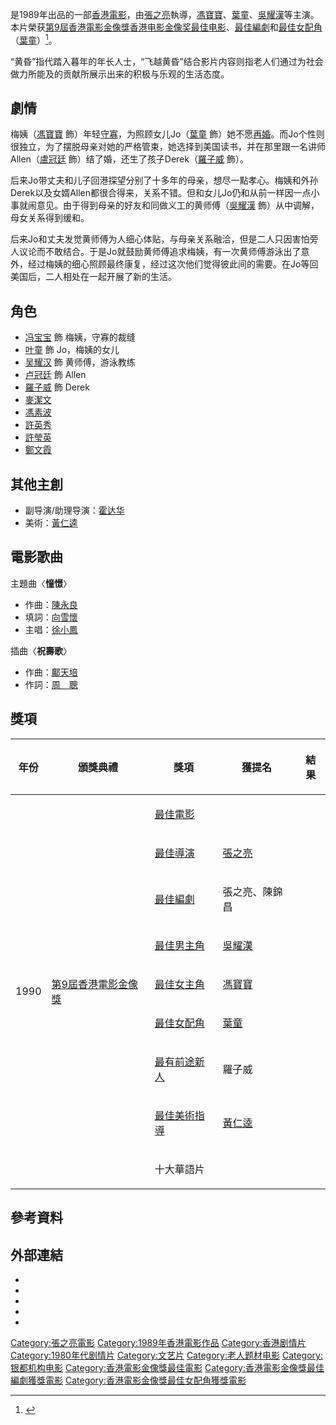 {{Infobox Film
| name               = 飛越黃昏
| other_name         = ''{{lang|en|Beyond the Sunset}}''
| image              = Beyond the Sunset poster.jpg
| caption            = 
| director           = [[張之亮|張之亮]]
| producer           = [[鍾敏強|鍾敏強]]
| producer_2         = [[范劍雄|范劍雄]]
| writer             = [[張之亮|張之亮]]、[[陳錦昌|陳錦昌]]
| starring           = [[馮寶寶|馮寶寶]]<br/>[[葉童|葉童]]<br/>[[吳耀漢|吳耀漢]]
| music              = [[陳永良|陳永良]]
| maintheme          = 〈憧憬〉／[[徐小鳳|徐小鳳]]
| cinematography     = [[李健強|李健強]]
| editing            = [[張兆熙|張兆熙]]
| rate               = I (香港) 
| production_company = [[夢工場電影製作|夢工場電影製作有限公司]] <small>'''出品及攝製'''</small>
| distributor        = [[銀都機構有限公司|銀都機構有限公司]]
| released           = {{HKG-1959}}：{{film date|1989|9|7}}{{JPN}}：{{start date|1992|4|2}}<ref>{{cite web |url=https://www.imdb.com/title/tt0097344/releaseinfo?ref_=tt_dt_rdat |language=en |title= Beyond the Sunset (1989) Release Info|publisher=[[IMDb|IMDb]]|date= |accessdate= 2021-06-21}}</ref>
| runtime            = 115 分鐘
| country            = {{英屬香港電影}}
| awards             = 
| language           = 粵語
| imdb_id            = tt0097344
| gross              = [[HK$|HK$]] 4,350,582.00<ref>{{cite web |url=http://www.boxofficecn.com/hkboxoffice1989 |title=1989 香港票房 |publisher=中國電影票房榜|access-date=2021-06-23 |archive-date=2020-11-15 |archive-url=https://web.archive.org/web/20201115170844/http://www.boxofficecn.com/hkboxoffice1989 |dead-url=yes }}</ref>
| hk_name = 《飛越黃昏》
| tw_name = 《秋愛》
}}

{{engname|《飛越黃昏》|''Beyond the Sunset''}}是1989年出品的一部[[香港電影|香港電影]]，由[[張之亮|張之亮]]執導，[[馮寶寶|馮寶寶]]、[[葉童|葉童]]、[[吳耀漢|吳耀漢]]等主演。本片榮获[[第9屆香港電影金像獎|第9屆香港電影金像獎]][[香港电影金像奖最佳电影|香港电影金像奖最佳电影]]、[[香港電影金像獎最佳編劇|最佳編劇]]和[[香港電影金像獎最佳女配角|最佳女配角]]（[[葉童|葉童]]）<ref>{{cite web| url=http://www.hkfaa.com/winnerlist09.html |title=第9屆香港電影金像獎提名及得獎名單 |work=香港電影金像獎|access-date=2021-05-13 |archive-url=https://web.archive.org/web/20201113023940/http://www.hkfaa.com/winnerlist09.html |archive-date=2020-11-13 |dead-url=yes}}</ref>。

“黄昏”指代踏入暮年的年长人士，“飞越黄昏”结合影片内容则指老人们通过为社会做力所能及的贡献所展示出来的积极与乐观的生活态度。

== 劇情 ==
梅姨（[[馮寶寶|馮寶寶]] 飾）年轻[[守寡|守寡]]，为照顾女儿Jo（[[葉童|葉童]] 飾）她不愿[[再婚|再婚]]。而Jo个性则很独立，为了摆脱母亲对她的严格管束，她选择到美国读书，并在那里跟一名讲师Allen（[[盧冠廷|盧冠廷]] 飾）结了婚，还生了孩子Derek（[[羅子威|羅子威]] 飾）。

后来Jo带丈夫和儿子回港探望分别了十多年的母亲，想尽一點孝心。梅姨和外孙Derek以及女婿Allen都很合得来，关系不错。但和女儿Jo仍和从前一样因一点小事就闹意见。由于得到母亲的好友和同做义工的黄师傅（[[吳耀漢|吳耀漢]] 飾）从中调解，母女关系得到缓和。

后来Jo和丈夫发觉黄师傅为人细心体贴，与母亲关系融洽，但是二人只因害怕旁人议论而不敢结合。于是Jo就鼓励黄师傅追求梅姨，有一次黄师傅游泳出了意外，经过梅姨的细心照顾最终康复，经过这次他们觉得彼此间的需要。在Jo等回美国后，二人相处在一起开展了新的生活。

== 角色 == 
*[[冯宝宝|冯宝宝]] 飾 梅姨，守寡的裁缝
*[[叶童|叶童]] 飾 Jo，梅姨的女儿
*[[吴耀汉|吴耀汉]] 飾 黄师傅，游泳教练
*[[卢冠廷|卢冠廷]] 飾 Allen
*[[羅子威|羅子威]] 飾 Derek
*[[麥潔文|麥潔文]] 
*[[馮素波|馮素波]]      
*[[許英秀|許英秀]]      
*[[許瑩英|許瑩英]]      
*[[鄭文霞|鄭文霞]]

==其他主創== 
*副导演/助理导演：[[霍达华|霍达华]] 
*美術：[[黃仁逵|黃仁逵]]  

==電影歌曲== 
主題曲〈'''憧憬'''〉
*作曲：[[陳永良|陳永良]]
*填詞：[[向雪懷|向雪懷]]
*主唱：[[徐小鳳|徐小鳳]]
插曲〈'''祝壽歌'''〉
*作曲：[[鄺天培|鄺天培]]
*作詞：[[周聰|周　聰]]

== 獎項 ==
{| class="wikitable"
|-
! 年份
! 頒獎典禮
! 獎項
! 獲提名
! 結果
|-
| rowspan="9"|1990
| rowspan="9"| [[第9屆香港電影金像獎|第9屆香港電影金像獎]]
|[[香港電影金像獎最佳電影|最佳電影]]
|
|{{won}}
|-
|[[香港電影金像獎最佳導演|最佳導演]]
|[[張之亮|張之亮]]
|{{nom}}
|-
|[[香港電影金像獎最佳編劇|最佳編劇]]
|張之亮、陳錦昌
|{{won}}
|-
|[[香港電影金像獎最佳男主角|最佳男主角]]
|[[吳耀漢|吳耀漢]]
|{{nom}}
|-
|[[香港電影金像獎最佳女主角|最佳女主角]]
|[[馮寶寶|馮寶寶]]
|{{nom}}
|-
|[[香港電影金像獎最佳女配角|最佳女配角]]
|[[葉童|葉童]]
|{{won}}
|-
|[[香港電影金像獎最佳新演員|最有前途新人]]
|羅子威
|{{nom}}
|-
|[[香港電影金像獎最佳美術指導|最佳美術指導]]
|[[黃仁逵|黃仁逵]]
|{{nom}}
|-
|十大華語片
|
|{{won}}
|}

== 參考資料 ==
{{reflist}}

== 外部連結 == 
*{{hkmdb title|7180}}
*{{douban}}
*{{Mtime|23825}}
*{{Amg movie|226559}}
*{{imdb title|0097344}}

{{張之亮}}
{{歷屆香港電影金像獎最佳影片|第9屆}}
{{香港電影金像獎最佳編劇}}
{{DEFAULTSORT:FEI}}
[[Category:張之亮電影|Category:張之亮電影]]
[[Category:1989年香港電影作品|Category:1989年香港電影作品]]
[[Category:香港剧情片|Category:香港剧情片]]
[[Category:1980年代剧情片|Category:1980年代剧情片]]
[[Category:文艺片|Category:文艺片]]
[[Category:老人题材电影|Category:老人题材电影]]
[[Category:银都机构电影|Category:银都机构电影]]
[[Category:香港電影金像獎最佳電影|Category:香港電影金像獎最佳電影]]
[[Category:香港電影金像獎最佳編劇獲獎電影|Category:香港電影金像獎最佳編劇獲獎電影]]
[[Category:香港電影金像獎最佳女配角獲獎電影|Category:香港電影金像獎最佳女配角獲獎電影]]